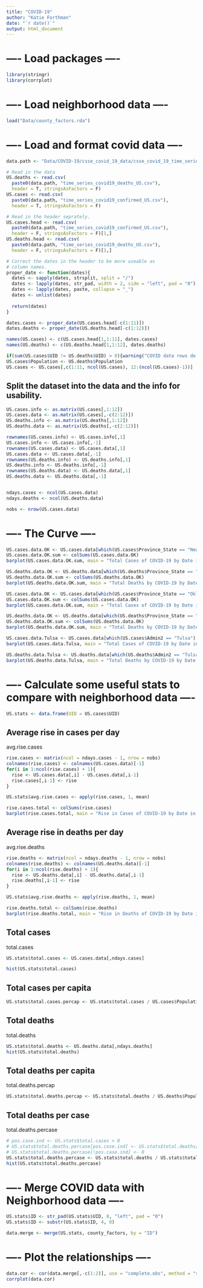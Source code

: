 ```yaml
---
title: "COVID-19"
author: "Katie Forthman"
date: "`r date()`"
output: html_document
---
```


# ---- Load packages ----

```r
library(stringr)
library(corrplot)
```

# ---- Load neighborhood data ----

```r

load("Data/county_factors.rda")

```


# ---- Load  and format covid data ----

```r
data.path <- "Data/COVID-19/csse_covid_19_data/csse_covid_19_time_series/"

# Read in the data
US.deaths <- read.csv(
  paste0(data.path, "time_series_covid19_deaths_US.csv"), 
  header = T, stringsAsFactors = F)
US.cases <- read.csv(
  paste0(data.path, "time_series_covid19_confirmed_US.csv"), 
  header = T, stringsAsFactors = F)

# Read in the header seprately.
US.cases.head <- read.csv(
  paste0(data.path, "time_series_covid19_confirmed_US.csv"), 
  header = F, stringsAsFactors = F)[1,]
US.deaths.head <- read.csv(
  paste0(data.path, "time_series_covid19_deaths_US.csv"), 
  header = F, stringsAsFactors = F)[1,]

# Correct the dates in the header to be more useable as
# column names.
proper_date <- function(dates){
  dates <- sapply(dates, strsplit, split = "/")
  dates <- lapply(dates, str_pad, width = 2, side = "left", pad = "0")
  dates <- lapply(dates, paste, collapse = "_")
  dates <- unlist(dates)
  
  return(dates)
}

dates.cases <- proper_date(US.cases.head[-c(1:11)])
dates.deaths <- proper_date(US.deaths.head[-c(1:12)])

names(US.cases) <- c(US.cases.head[1,1:11], dates.cases)
names(US.deaths) <- c(US.deaths.head[1,1:12], dates.deaths)

if(sum(US.cases$UID != US.deaths$UID) > 0){warning("COVID data rows do not match!")}
US.cases$Population <- US.deaths$Population
US.cases <- US.cases[,c(1:11, ncol(US.cases), 12:(ncol(US.cases)-1))]
```


## Split the dataset into the data and the info for usability.
```r
US.cases.info <- as.matrix(US.cases[,1:12])
US.cases.data <- as.matrix(US.cases[,-c(2:12)])
US.deaths.info <- as.matrix(US.deaths[,1:12])
US.deaths.data <- as.matrix(US.deaths[,-c(2:12)])

rownames(US.cases.info) <- US.cases.info[,1]
US.cases.info <- US.cases.info[,-1]
rownames(US.cases.data) <- US.cases.data[,1]
US.cases.data <- US.cases.data[,-1]
rownames(US.deaths.info) <- US.deaths.info[,1]
US.deaths.info <- US.deaths.info[,-1]
rownames(US.deaths.data) <- US.deaths.data[,1]
US.deaths.data <- US.deaths.data[,-1]


ndays.cases <- ncol(US.cases.data)
ndays.deaths <- ncol(US.deaths.data)

nobs <- nrow(US.cases.data)
```


# ---- The Curve ----

```r
US.cases.data.OK <- US.cases.data[which(US.cases$Province_State == "New York"),]
US.cases.data.OK.sum <- colSums(US.cases.data.OK)
barplot(US.cases.data.OK.sum, main = "Total Cases of COVID-19 by Date in New York", las = 2, cex.axis = 1, cex.names = 0.5)

US.deaths.data.OK <- US.deaths.data[which(US.deaths$Province_State == "New York"),]
US.deaths.data.OK.sum <- colSums(US.deaths.data.OK)
barplot(US.deaths.data.OK.sum, main = "Total Deaths by COVID-19 by Date in New York", las = 2, cex.axis = 1, cex.names = 0.5)

US.cases.data.OK <- US.cases.data[which(US.cases$Province_State == "Oklahoma"),]
US.cases.data.OK.sum <- colSums(US.cases.data.OK)
barplot(US.cases.data.OK.sum, main = "Total Cases of COVID-19 by Date in Oklahoma", las = 2, cex.axis = 1, cex.names = 0.5)

US.deaths.data.OK <- US.deaths.data[which(US.deaths$Province_State == "Oklahoma"),]
US.deaths.data.OK.sum <- colSums(US.deaths.data.OK)
barplot(US.deaths.data.OK.sum, main = "Total Deaths by COVID-19 by Date in Oklahoma", las = 2, cex.axis = 1, cex.names = 0.5)

US.cases.data.Tulsa <- US.cases.data[which(US.cases$Admin2 == "Tulsa"),]
barplot(US.cases.data.Tulsa, main = "Total Cases of COVID-19 by Date in Tulsa", las = 2, cex.axis = 1, cex.names = 0.5)

US.deaths.data.Tulsa <- US.deaths.data[which(US.deaths$Admin2 == "Tulsa"),]
barplot(US.deaths.data.Tulsa, main = "Total Deaths by COVID-19 by Date in Tulsa", las = 2, cex.axis = 1, cex.names = 0.5)
```


# ---- Calculate some useful stats to compare with neighborhood data ----

```r
US.stats <- data.frame(UID = US.cases$UID)
```

## Average rise in cases per day
avg.rise.cases
```r
rise.cases <- matrix(ncol = ndays.cases - 1, nrow = nobs)
colnames(rise.cases) <- colnames(US.cases.data)[-1]
for(i in 1:ncol(rise.cases) + 1){
  rise <- US.cases.data[,i] - US.cases.data[,i-1]
  rise.cases[,i-1] <- rise
}

US.stats$avg.rise.cases <- apply(rise.cases, 1, mean)

rise.cases.total <- colSums(rise.cases)
barplot(rise.cases.total, main = "Rise in Cases of COVID-19 by Date in US", las = 2, cex.axis = 1, cex.names = 0.5)
```

## Average rise in deaths per day
avg.rise.deaths
```r
rise.deaths <- matrix(ncol = ndays.deaths - 1, nrow = nobs)
colnames(rise.deaths) <- colnames(US.deaths.data)[-1]
for(i in 1:ncol(rise.deaths) + 1){
  rise <- US.deaths.data[,i] - US.deaths.data[,i-1]
  rise.deaths[,i-1] <- rise
}

US.stats$avg.rise.deaths <- apply(rise.deaths, 1, mean)

rise.deaths.total <- colSums(rise.deaths)
barplot(rise.deaths.total, main = "Rise in Deaths of COVID-19 by Date in US", las = 2, cex.axis = 1, cex.names = 0.5)
```

## Total cases
total.cases
```r
US.stats$total.cases <- US.cases.data[,ndays.cases]

hist(US.stats$total.cases)
```

## Total cases per capita
```r
US.stats$total.cases.percap <- US.stats$total.cases / US.cases$Population
```

## Total deaths
total.deaths
```r
US.stats$total.deaths <- US.deaths.data[,ndays.deaths]
hist(US.stats$total.deaths)
```

## Total deaths per capita
total.deaths.percap
```r
US.stats$total.deaths.percap <- US.stats$total.deaths / US.deaths$Population
```

## Total deaths per case
total.deaths.percase
```r
# pos.case.ind <- US.stats$total.cases > 0
# US.stats$total.deaths.percase[pos.case.ind] <- US.stats$total.deaths[pos.case.ind] / US.stats$total.cases[pos.case.ind]
# US.stats$total.deaths.percase[!pos.case.ind] <- 0
US.stats$total.deaths.percase <- US.stats$total.deaths / US.stats$total.cases
hist(US.stats$total.deaths.percase)
```


# ---- Merge COVID data with Neighborhood data ----

```r
US.stats$ID <- str_pad(US.stats$UID, 8, "left", pad = "0")
US.stats$ID <- substr(US.stats$ID, 4, 8)

data.merge <- merge(US.stats, county_factors, by = "ID")
```


# ---- Plot the relationships ----

```r
data.cor <- cor(data.merge[,-c(1:2)], use = "complete.obs", method = "spearman")
corrplot(data.cor)
```